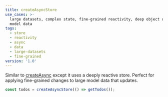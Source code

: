 ```yaml
---
title: createAsyncStore
use_cases: >-
  large datasets, complex state, fine-grained reactivity, deep object updates,
  model data
tags:
  - store
  - reactivity
  - async
  - data
  - large-datasets
  - fine-grained
version: '1.0'
---
```


Similar to [createAsync](/solid-router/reference/data-apis/create-async) except it uses a deeply reactive store. Perfect for applying fine-grained changes to large model data that updates.

```jsx
const todos = createAsyncStore(() => getTodos());
```
